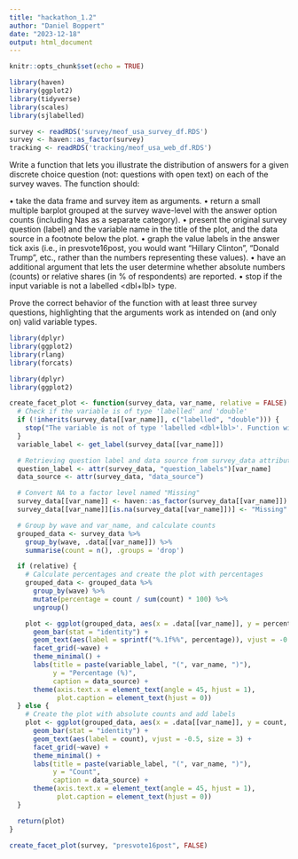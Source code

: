 ```yaml
---
title: "hackathon_1.2"
author: "Daniel Boppert"
date: "2023-12-18"
output: html_document
---
```


```r
knitr::opts_chunk$set(echo = TRUE)
```

```r
library(haven)
library(ggplot2)
library(tidyverse)
library(scales)
library(sjlabelled)
```

```r
survey <- readRDS('survey/meof_usa_survey_df.RDS')
survey <- haven::as_factor(survey)
tracking <- readRDS('tracking/meof_usa_web_df.RDS')

```
Write a function that lets you illustrate the distribution of answers for a given discrete
choice question (not: questions with open text) on each of the survey waves. The
function should:

• take the data frame and survey item as arguments.
• return a small multiple barplot grouped at the survey wave-level with the answer
option counts (including Nas as a separate category).
• present the original survey question (label) and the variable name in the title of the
plot, and the data source in a footnote below the plot.
• graph the value labels in the answer tick axis (i.e., in presvote16post, you would
want “Hillary Clinton”, “Donald Trump”, etc., rather than the numbers
representing these values).
• have an additional argument that lets the user determine whether absolute
numbers (counts) or relative shares (in % of respondents) are reported.
• stop if the input variable is not a labelled <dbl+lbl> type.

Prove the correct behavior of the function with at least three survey questions,
highlighting that the arguments work as intended on (and only on) valid variable
types.

```r

library(dplyr)
library(ggplot2)
library(rlang)
library(forcats)

library(dplyr)
library(ggplot2)

create_facet_plot <- function(survey_data, var_name, relative = FALSE) {
  # Check if the variable is of type 'labelled' and 'double'
  if (!inherits(survey_data[[var_name]], c("labelled", "double"))) {
    stop("The variable is not of type 'labelled <dbl+lbl>'. Function will stop.")
  }
  variable_label <- get_label(survey_data[[var_name]])

  # Retrieving question label and data source from survey_data attributes
  question_label <- attr(survey_data, "question_labels")[var_name] 
  data_source <- attr(survey_data, "data_source") 

  # Convert NA to a factor level named "Missing"
  survey_data[[var_name]] <- haven::as_factor(survey_data[[var_name]])
  survey_data[[var_name]][is.na(survey_data[[var_name]])] <- "Missing"

  # Group by wave and var_name, and calculate counts
  grouped_data <- survey_data %>%
    group_by(wave, .data[[var_name]]) %>%
    summarise(count = n(), .groups = 'drop')

  if (relative) {
    # Calculate percentages and create the plot with percentages
    grouped_data <- grouped_data %>%
      group_by(wave) %>%
      mutate(percentage = count / sum(count) * 100) %>%
      ungroup()

    plot <- ggplot(grouped_data, aes(x = .data[[var_name]], y = percentage, fill = wave)) +
      geom_bar(stat = "identity") +
      geom_text(aes(label = sprintf("%.1f%%", percentage)), vjust = -0.5, size = 3) +
      facet_grid(~wave) +
      theme_minimal() +
      labs(title = paste(variable_label, "(", var_name, ")"), 
           y = "Percentage (%)", 
           caption = data_source) +
      theme(axis.text.x = element_text(angle = 45, hjust = 1),
            plot.caption = element_text(hjust = 0))
  } else {
    # Create the plot with absolute counts and add labels
    plot <- ggplot(grouped_data, aes(x = .data[[var_name]], y = count, fill = wave)) +
      geom_bar(stat = "identity") +
      geom_text(aes(label = count), vjust = -0.5, size = 3) +
      facet_grid(~wave) +
      theme_minimal() +
      labs(title = paste(variable_label, "(", var_name, ")"), 
           y = "Count", 
           caption = data_source) +
      theme(axis.text.x = element_text(angle = 45, hjust = 1),
            plot.caption = element_text(hjust = 0))
  }

  return(plot)
}

create_facet_plot(survey, "presvote16post", FALSE)






```




















